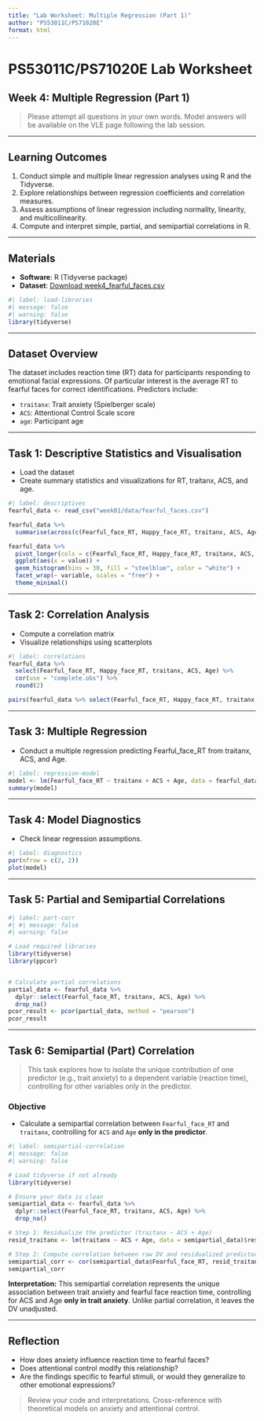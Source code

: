 ```yaml
---
title: "Lab Worksheet: Multiple Regression (Part 1)"
author: "PS53011C/PS71020E"
format: html
---
```


# PS53011C/PS71020E Lab Worksheet

## Week 4: Multiple Regression (Part 1)

> Please attempt all questions in your own words. Model answers will be available on the VLE page following the lab session.

---

## Learning Outcomes

1. Conduct simple and multiple linear regression analyses using R and the Tidyverse.
2. Explore relationships between regression coefficients and correlation measures.
3. Assess assumptions of linear regression including normality, linearity, and multicollinearity.
4. Compute and interpret simple, partial, and semipartial correlations in R.

---

## Materials

- **Software**: R (Tidyverse package)
- **Dataset**: [Download week4_fearful_faces.csv](downloadthis::"data/fearful_faces.csv")

```r
#| label: load-libraries
#| message: false
#| warning: false
library(tidyverse)
```

---

## Dataset Overview

The dataset includes reaction time (RT) data for participants responding to emotional facial expressions. Of particular interest is the average RT to fearful faces for correct identifications. Predictors include:

- `traitanx`: Trait anxiety (Spielberger scale)
- `ACS`: Attentional Control Scale score
- `age`: Participant age

---

## Task 1: Descriptive Statistics and Visualisation

- Load the dataset
- Create summary statistics and visualizations for RT, traitanx, ACS, and age.

```r
#| label: descriptives
fearful_data <- read_csv("week01/data/fearful_faces.csv")

fearful_data %>%
  summarise(across(c(Fearful_face_RT, Happy_face_RT, traitanx, ACS, Age), list(mean = mean, sd = sd), na.rm = TRUE))

fearful_data %>%
  pivot_longer(cols = c(Fearful_face_RT, Happy_face_RT, traitanx, ACS, Age), names_to = "variable", values_to = "value") %>%
  ggplot(aes(x = value)) +
  geom_histogram(bins = 30, fill = "steelblue", color = "white") +
  facet_wrap(~ variable, scales = "free") +
  theme_minimal()
```

---

## Task 2: Correlation Analysis

- Compute a correlation matrix
- Visualize relationships using scatterplots

```r
#| label: correlations
fearful_data %>%
  select(Fearful_face_RT, Happy_face_RT, traitanx, ACS, Age) %>%
  cor(use = "complete.obs") %>%
  round(2)

pairs(fearful_data %>% select(Fearful_face_RT, Happy_face_RT, traitanx, ACS, Age), main = "Scatterplot Matrix")
```

---

## Task 3: Multiple Regression

- Conduct a multiple regression predicting Fearful_face_RT from traitanx, ACS, and Age.

```r
#| label: regression-model
model <- lm(Fearful_face_RT ~ traitanx + ACS + Age, data = fearful_data)
summary(model)
```

---

## Task 4: Model Diagnostics

- Check linear regression assumptions.

```r
#| label: diagnostics
par(mfrow = c(2, 2))
plot(model)
```

---

## Task 5: Partial and Semipartial Correlations

```r
#| label: part-corr
#| #| message: false
#| warning: false

# Load required libraries
library(tidyverse)
library(ppcor)


# Calculate partial correlations
partial_data <- fearful_data %>%
  dplyr::select(Fearful_face_RT, traitanx, ACS, Age) %>%
  drop_na()
pcor_result <- pcor(partial_data, method = "pearson")
pcor_result
```

---

## Task 6: Semipartial (Part) Correlation

> This task explores how to isolate the unique contribution of one predictor (e.g., trait anxiety) to a dependent variable (reaction time), controlling for other variables only in the predictor.

### Objective
- Calculate a semipartial correlation between `Fearful_face_RT` and `traitanx`, controlling for `ACS` and `Age` **only in the predictor**.

```r
#| label: semipartial-correlation
#| message: false
#| warning: false

# Load tidyverse if not already
library(tidyverse)

# Ensure your data is clean
semipartial_data <- fearful_data %>%
  dplyr::select(Fearful_face_RT, traitanx, ACS, Age) %>%
  drop_na()

# Step 1: Residualize the predictor (traitanx ~ ACS + Age)
resid_traitanx <- lm(traitanx ~ ACS + Age, data = semipartial_data)$residuals

# Step 2: Compute correlation between raw DV and residualized predictor
semipartial_corr <- cor(semipartial_data$Fearful_face_RT, resid_traitanx)
semipartial_corr
```

::: {.callout-tip}
**Interpretation:** This semipartial correlation represents the unique association between trait anxiety and fearful face reaction time, controlling for ACS and Age **only in trait anxiety**. Unlike partial correlation, it leaves the DV unadjusted.
:::

---

## Reflection

- How does anxiety influence reaction time to fearful faces?
- Does attentional control modify this relationship?
- Are the findings specific to fearful stimuli, or would they generalize to other emotional expressions?

> Review your code and interpretations. Cross-reference with theoretical models on anxiety and attentional control.

